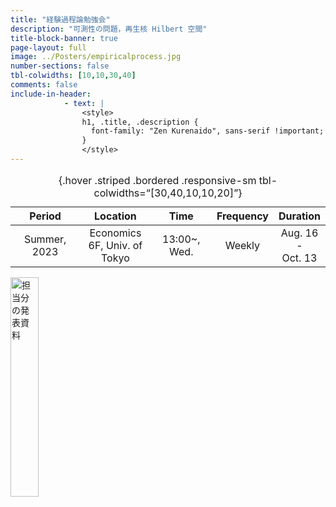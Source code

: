 ```yaml
---
title: "経験過程論勉強会"
description: "可測性の問題，再生核 Hilbert 空間"
title-block-banner: true
page-layout: full
image: ../Posters/empiricalprocess.jpg
number-sections: false
tbl-colwidths: [10,10,30,40]
comments: false
include-in-header: 
            - text: |
                <style>
                h1, .title, .description {
                  font-family: "Zen Kurenaido", sans-serif !important;
                }
                </style>
---
```


| Period | Location | Time | Frequency | Duration |
|:-----:|:-----:|:----:|:---:|:---:|
| Summer, 2023 | Economics 6F, Univ. of Tokyo | 13:00~, Wed. | Weekly | Aug. 16 - Oct. 13 |

: {.hover .striped .bordered .responsive-sm tbl-colwidths="[30,40,10,10,20]"}

[![担当分の発表資料](../Posters/empiricalprocess.jpg){width=30%}](../Posters/EmpiricalProcess.pdf)
